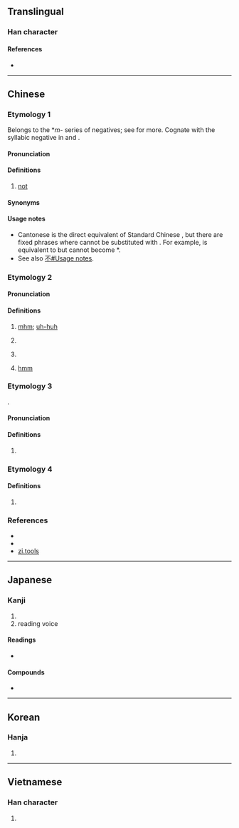 {{character info}}
==Translingual==

===Han character===
{{Han char|rn=30|rad=口|as=07|sn=10|four=61061|canj=RMMR,XRMMR|ids=⿰口吾}}

====References====
* {{Han ref|kx=0193.051|dkj=03741|dj=0413.110|hdz=10627.020|uh=5514|ud=21780|bh=ADF8|bd=44536}}

----

==Chinese==
{{zh-forms}}

===Etymology 1===
Belongs to the *''m-'' series of negatives; see {{och-l|無|no}} for more. Cognate with the syllabic negative {{zh-l|*毋|tr=m̄, m̀}} in {{cog|nan-hok|-}} and {{cog|hak|-}}.

====Pronunciation====
{{zh-pron
|c=m4
|c-t=m3
|h=pfs=m̀;gd=m2
|mn-t=m6
|ca=LL-Q9186-Justinrleung-唔.wav
|cat=adv
}}

====Definitions====
{{zh-hanzi}}
# {{lb|zh|Cantonese|Teochew|Hakka}} [[not]] {{gloss|negator}}
#: {{zh-x|唔好意思，我 '''唔''' 記得。|Sorry, I do'''n't''' remember.|C-GZ}}
#: {{zh-x|你 知 唔 知道 游水池 喺 邊度{dou6} 呀？|Do you know where the swimming pool is?|C-GZ}}

====Synonyms====
{{zh-dial|不}}

====Usage notes====
* Cantonese {{lang|zh|唔}} is the direct equivalent of Standard Chinese {{zh-l|不}}, but there are fixed phrases where {{lang|zh|不}} cannot be substituted with {{lang|zh|唔}}. For example, {{zh-l|不可以}} is equivalent to {{zh-l|唔可以|tr=m4 ho2 ji5}} but {{zh-l|不如}} cannot become *{{lang|zh|唔如}}.
* See also [[不#Usage notes]].

===Etymology 2===

====Pronunciation====
{{zh-pron
|m=ńg,ń,wú
|c=m4
|cat=intj
}}

====Definitions====
{{zh-hanzi}}
# {{n-g|Used to express agreement or permission:}} [[mhm]]; [[uh-huh]]
#: {{zh-x|「噉樣{joeng6-2} 得 唔 得 呀？」「'''唔'''。」|"Is this OK?" "'''Uh-huh'''."|C}}
# {{n-g|Used to express surprise.}}
# {{zh-alt-form|嗯|dot=:}} {{n-g|Used to express doubt.}}
# {{lb|zh|Cantonese}} {{n-g|Used to express hesitation or thinking:}} [[hmm]]
#: {{zh-x|唔……不如 去 嗰 間 餐廳 吖！|'''Hmm'''... let's go to that restaurant!|C}}

===Etymology 3===
{{onomatopoeic|zh}}.

====Pronunciation====
{{zh-pron
|m=wú
|c=ng4
|cat=
}}

====Definitions====
{{zh-hanzi}}
# {{zh-only|咿唔|sound of recitation}}

===Etymology 4===
{{zh-pron
|m=wù
|c=ng4
|cat=v
}}

====Definitions====
{{zh-hanzi}}
# {{zh-alt form|寤|to wake}}

===References===
* {{R:twedu|A00591}}
* {{R:yue:mfccd}}
* [http://zi.tools/zi/唔 zi.tools]

----

==Japanese==

===Kanji===
{{ja-kanji|grade=|rs=口07}}

#
#reading voice

====Readings====
* {{ja-readings
|goon=ぐ
|kanon=ご
|kun=
}}

====Compounds====
* {{ja-r|咿唔|いご}}

----

==Korean==

===Hanja===
{{ko-hanja|hangeul=오}}

# {{rfdef|ko|sort=口07}}

----

==Vietnamese==

===Han character===
{{vi-readings|reading=ngô|rs=口07}}

# {{rfdef|vi|sort=口07}}